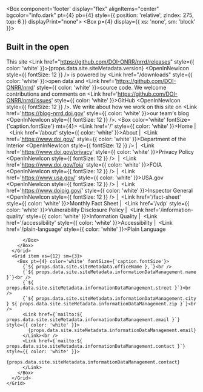 
<Box component='footer' display="flex" alignItems="center" bgcolor="info.dark" pt={4} pb={4} style={{ position: 'relative', zIndex: 275, top: 6 }} displayPrint="none">
  <Container maxWidth="lg">
    <Grid container>
      <Grid item xs={12} sm={2}>
        <Box p={4} display={{ xs: 'none', sm: 'block' }}>
          <DoiLogoImg></DoiLogoImg>
        </Box>
      </Grid>
      <Grid item xs={12} sm={7}>
        <Box color="white">
          <h2>Built in the open</h2>
          <Box mr={4}>
This site <Link href="https://github.com/DOI-ONRR/nrrd/releases" style={{ color: 'white' }}>{props.data.site.siteMetadata.version} <OpenInNewIcon style={{ fontSize: 12 }} /></Link> is powered by <Link href="/downloads" style={{ color: 'white' }}>open data</Link> and <Link href='https://github.com/DOI-ONRR/nrrd' style={{ color: 'white' }}>source code</Link>. We welcome contributions
and comments on <Link href='https://github.com/DOI-ONRR/nrrd/issues' style={{ color: 'white' }}>GitHub <OpenInNewIcon style={{ fontSize: 12 }} /></Link>. We write about how we work on this
site on <Link href='https://blog-nrrd.doi.gov' style={{ color: 'white' }}>our team's blog <OpenInNewIcon style={{ fontSize: 12 }} /></Link>.
          </Box>
          <Box color='white' fontSize={'caption.fontSize'} mt={4}>
            <Link href='/' style={{ color: 'white' }}>Home</Link>&nbsp;|&nbsp;
            <Link href='/about' style={{ color: 'white' }}>About</Link>&nbsp;|&nbsp;
            <Link href='https://www.doi.gov/' style={{ color: 'white' }}>Department of the Interior <OpenInNewIcon style={{ fontSize: 12 }} /></Link>&nbsp;|&nbsp;
            <Link href='https://www.doi.gov/privacy' style={{ color: 'white' }}>Privacy Policy <OpenInNewIcon style={{ fontSize: 12 }} /> </Link>&nbsp;|&nbsp;
            <Link href='https://www.doi.gov/foia' style={{ color: 'white' }}>FOIA <OpenInNewIcon style={{ fontSize: 12 }} /></Link>&nbsp;|&nbsp;
            <Link href='https://www.usa.gov/' style={{ color: 'white' }}>USA.gov <OpenInNewIcon style={{ fontSize: 12 }} /></Link>&nbsp;|&nbsp;
            <Link href='https://www.doioig.gov/' style={{ color: 'white' }}>Inspector General <OpenInNewIcon style={{ fontSize: 12 }} /></Link>&nbsp;|&nbsp;
            <Link href='/fact-sheet' style={{ color: 'white' }}>Monthly Fact Sheet</Link>&nbsp;|&nbsp;
            <Link href='/vdp' style={{ color: 'white' }}>Vulnerability Disclosure Policy</Link>&nbsp;|&nbsp;
            <Link href='/information-quality' style={{ color: 'white' }}>Information Quality</Link>&nbsp;|&nbsp;
            <Link href='/accessibility' style={{ color: 'white' }}>Accessibility</Link>&nbsp;|&nbsp;
            <Link href='/plain-language' style={{ color: 'white' }}>Plain Language</Link>
            
            
          </Box>
        </Box>
      </Grid>
      <Grid item xs={12} sm={3}>
        <Box pt={4} color='white' fontSize={'caption.fontSize'}>
          {`${ props.data.site.siteMetadata.officeName },`}<br />
          {`${ props.data.site.siteMetadata.informationDataManagement.name }`}<br />
          {`${ props.data.site.siteMetadata.informationDataManagement.street }`}<br />
          {`${ props.data.site.siteMetadata.informationDataManagement.city } ${ props.data.site.siteMetadata.informationDataManagement.zip }`}<br />
          <Link href={`mailto:${ props.data.site.siteMetadata.informationDataManagement.email }`} style={{ color: 'white' }}>
            {props.data.site.siteMetadata.informationDataManagement.email}
          </Link><br />
          <Link href={`mailto:${ props.data.site.siteMetadata.informationDataManagement.contact }`} style={{ color: 'white' }}>
            {props.data.site.siteMetadata.informationDataManagement.contact}
          </Link>
        </Box>
      </Grid>
    </Grid>
  </Container>
</Box>
